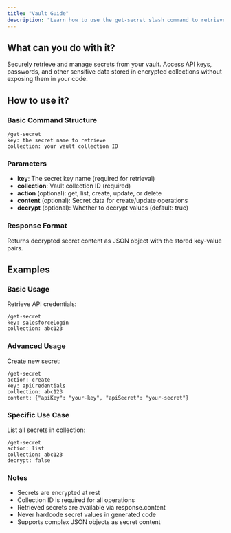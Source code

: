 ```yaml
---
title: "Vault Guide"
description: "Learn how to use the get-secret slash command to retrieve and manage secrets"
---
```


## What can you do with it?

Securely retrieve and manage secrets from your vault. Access API keys, passwords, and other sensitive data stored in encrypted collections without exposing them in your code.

## How to use it?

### Basic Command Structure
```
/get-secret
key: the secret name to retrieve
collection: your vault collection ID
```

### Parameters
- **key**: The secret key name (required for retrieval)
- **collection**: Vault collection ID (required)
- **action** (optional): get, list, create, update, or delete
- **content** (optional): Secret data for create/update operations
- **decrypt** (optional): Whether to decrypt values (default: true)

### Response Format
Returns decrypted secret content as JSON object with the stored key-value pairs.

## Examples

### Basic Usage
Retrieve API credentials:
```
/get-secret
key: salesforceLogin
collection: abc123
```

### Advanced Usage
Create new secret:
```
/get-secret
action: create
key: apiCredentials
collection: abc123
content: {"apiKey": "your-key", "apiSecret": "your-secret"}
```

### Specific Use Case
List all secrets in collection:
```
/get-secret
action: list
collection: abc123
decrypt: false
```

### Notes
- Secrets are encrypted at rest
- Collection ID is required for all operations
- Retrieved secrets are available via response.content
- Never hardcode secret values in generated code
- Supports complex JSON objects as secret content 